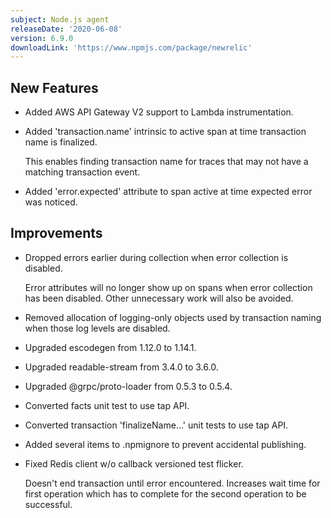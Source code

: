 ```yaml
---
subject: Node.js agent
releaseDate: '2020-06-08'
version: 6.9.0
downloadLink: 'https://www.npmjs.com/package/newrelic'
---
```


## New Features

* Added AWS API Gateway V2 support to Lambda instrumentation.
* Added 'transaction.name' intrinsic to active span at time transaction name is finalized.

  This enables finding transaction name for traces that may not have a matching transaction event.
* Added 'error.expected' attribute to span active at time expected error was noticed.

## Improvements

* Dropped errors earlier during collection when error collection is disabled.

  Error attributes will no longer show up on spans when error collection has been disabled. Other unnecessary work will also be avoided.
* Removed allocation of logging-only objects used by transaction naming when those log levels are disabled.
* Upgraded escodegen from 1.12.0 to 1.14.1.
* Upgraded readable-stream from 3.4.0 to 3.6.0.
* Upgraded @grpc/proto-loader from 0.5.3 to 0.5.4.
* Converted facts unit test to use tap API.
* Converted transaction 'finalizeName...' unit tests to use tap API.
* Added several items to .npmignore to prevent accidental publishing.
* Fixed Redis client w/o callback versioned test flicker.

  Doesn't end transaction until error encountered. Increases wait time for first operation which has to complete for the second operation to be successful.
